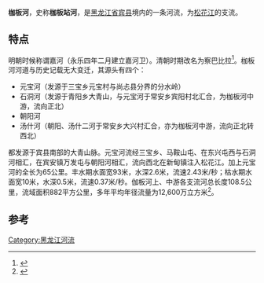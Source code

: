 '''枷板河'''，史称'''枷板站河'''，是[[黑龙江省|黑龙江省]][[宾县|宾县]]境内的一条河流，为[[松花江|松花江]]的支流。

==特点==
明朝时候称谓嘉河（永乐四年二月建立嘉河卫）。清朝时期改名为察巴比拉<ref>{{Cite book|title=《中国历史地图集》东北地区 资料汇篇|last=《中国历史地图集》中央民族学院编辑组|first=|publisher=中国历史地图集中央民族学院编辑组|year=1979|isbn=|location=|pages=251-252}}</ref>。枷板河河道与历史记载无大变迁，其源头有四个：
*元宝河（发源于三宝乡元宝村与尚忐县分界的分水岭）
*石洞河（发源于青阳乡大青山，与元宝河于常安乡宾阳村北汇合，为枷板河中游，流向正北）
*朝阳河
*汤什河（朝阳、汤什二河于常安乡大兴村汇合，亦为枷板河中游，流向正北转西北）

都发源于宾县南部的大青山脉。元宝河流经三宝乡、马鞍山屯、在东兴屯西与石洞河相汇，在宾安镇万发屯与朝阳河相汇，流向西北在新甸镇注入松花江。加上元宝河的全长为65公里。丰水期水面宽93米，水深2.6米，流速2.43米/秒；枯水期水面宽10米，水深0.5米，流速0.37米/秒。伽板河上、中游各支流河总长度108.5公里，流域面积882平方公里，多年平均年径流量为12,600万立方米<ref>{{Cite book|title=宾县志|last=徐剑影，张德润主编；黑龙江省宾县地方志办公室编|first=|publisher=哈尔滨：黑龙江人民出版社|year=1991.12|isbn=7-207-02062-7|location=|pages=65-66}}</ref>。

==参考==
{{reflist}}
[[Category:黑龙江河流|Category:黑龙江河流]]